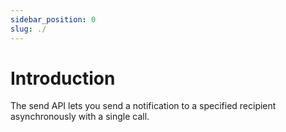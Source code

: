 ```yaml
---
sidebar_position: 0
slug: ./
---
```



# Introduction

The send API lets you send a notification to a specified recipient asynchronously with a single call.
